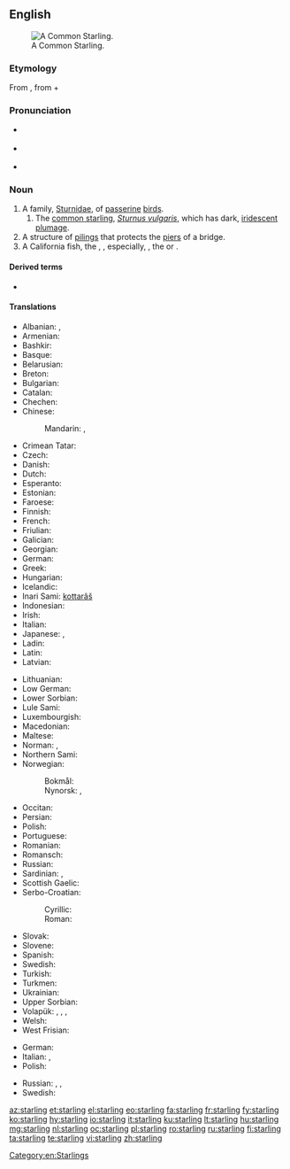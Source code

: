 {{also|Starling}}
==English==
[[Image:Common starling in london.jpg|thumb|right|A Common Starling.]]

===Etymology===
From {{etyl|ang|en}} {{term|stærlinc|lang=ang}}, from {{term|stær||lang=ang|starling}} + {{term|-linc||lang=ang|dimunitive suffix}}

===Pronunciation===
* {{a|GenAm}} {{IPA|/ˈstɑɹlɪŋ/|lang=en}}
* {{a|RP}} {{IPA|/ˈstɑːlɪŋ/|lang=en}}
* {{rhymes|ɑː(ɹ)lɪŋ|lang=en}}

===Noun===
{{en-noun}}

# A family, [[Sturnidae]], of [[passerine]] [[bird]]s.
## The [[common starling]], ''[[Sturnus vulgaris]]'', which has dark, [[iridescent]] [[plumage]].
# A structure of [[piling]]s that protects the [[pier]]s of a bridge.
# A California fish, the {{vern|rock trout|pedia=1}}, {{taxlink|Hexagrammus|genus|noshow=1}}, especially, {{taxlink|Hexagrammus decagrammus|species|noshow=1}}, the {{vern|boregat|pedia=1}} or {{vern|bodieron|pedia=1}}. <!--Webster 1913/Century-->

====Derived terms====
* {{l|en|rosy starling}}

====Translations====
{{trans-top|bird}}
* Albanian: {{l|sq|shturë}}, {{l|sq|gargull}}
* Armenian: {{t|hy|սարյակ}}
* Bashkir: {{t|ba|сыйырсыҡ|tr=sïyïrsïq|sc=Cyrl}}
* Basque: {{t|eu|arabazozo}}
* Belarusian: {{t|be|шпак|m}}
* Breton: {{t+|br|dred}}
* Bulgarian: {{t+|bg|скорец|m|tr=skorec}}
* Catalan: {{t+|ca|estornell}}
* Chechen: {{t|ce|алкханч}}
* Chinese:
*: Mandarin: {{t|cmn|椋鳥|sc=Hani}}, {{t+|cmn|椋鸟|tr=liángniǎo|sc=Hani}}
* Crimean Tatar: {{t|crh|sıyırcıq}}
* Czech: {{t+|cs|špaček}}
* Danish: {{t|da|stær|c}}
* Dutch: {{t+|nl|spreeuw|m|f}}
* Esperanto: {{t|eo|sturno}}
* Estonian: {{t|et|kuldnokk}}
* Faroese: {{t|fo|stari}}
* Finnish: {{t+|fi|kottarainen}}
* French: {{t+|fr|étourneau|m}}
* Friulian: {{t|fur|sturnel}}
* Galician: {{t|gl|estorniño|m}}
* Georgian: {{t|ka|შოშია}}
* German: {{t+|de|Star|m}}
* Greek: {{t+|el|ψαρόνι|n}}
* Hungarian: {{t+|hu|seregély}}
* Icelandic: {{t+|is|stari|m}}
* Inari Sami: [[kottarâš]]
* Indonesian: {{t+|id|jalak}}
* Irish: {{t|ga|druid}}
* Italian: {{t+|it|storno|m}}
* Japanese: {{t|ja|ムクドリ|tr=mukudori|sc=Jpan}}, {{t+|ja|椋鳥|tr=mukudori|sc=Jpan}}
* Ladin: {{t|lld|storno}}
* Latin: {{t|la|sturnus|m}}
* Latvian: {{t|lv|mājas strazds|m}}
{{trans-mid}}
* Lithuanian: {{t+|lt|varnėnas|m}}
* Low German: {{t|nds|Spree|m|f}}
* Lower Sorbian: {{t|dsb|škorc|m}}
* Lule Sami: {{t|smj|sterra}}
* Luxembourgish: {{t|lb|Spréif|f}}
* Macedonian: {{t|mk|сколовранец|m|tr=skolovránec}}
* Maltese: {{t|mt|sturnell}}
* Norman: {{t|nrf|étourné|m}} {{qualifier|Guernsey}}, {{t|nrf|êtourné|m}} {{qualifier|Jersey}}
* Northern Sami: {{t|se|stárra}}
* Norwegian: 
*: Bokmål: {{t|no|stær|m}}
*: Nynorsk: {{t|nn|stare|m}}, {{t|nn|star|m}}
* Occitan: {{t+|oc|estornèl|m}}
* Persian: {{t+|fa|سار|tr=sâr|sc=fa-Arab}}
* Polish: {{t+|pl|szpak|m}}
* Portuguese: {{t|pt|estorninho|m}}
* Romanian: {{t+|ro|graur|m}}
* Romansch: {{t|rm|sturnel}}
* Russian: {{t+|ru|скворе́ц|m}}
* Sardinian: {{t|sc|istùrulu campinu}}, {{t|sc|sturru grandinau}}
* Scottish Gaelic: {{t|gd|druid|f}}
* Serbo-Croatian:
*: Cyrillic: {{t|sh|чво́рак|m|sc=Cyrl}}
*: Roman: {{t|sh|čvórak|m}}
* Slovak: {{t|sk|škorec}}
* Slovene: {{t+|sl|škorec|m}}
* Spanish: {{t+|es|estornino|m}}
* Swedish: {{t+|sv|stare|c}}
* Turkish: {{t+|tr|sığırcık}}
* Turkmen: {{t|tk|sar}}
* Ukrainian: {{t|uk|шпак|tr=špak}}
* Upper Sorbian: {{t|hsb|škórc|m}}
* Volapük: {{qualifier|♂♀}} {{t+|vo|sturnod}}, {{qualifier|♂}} {{t|vo|histurnod}}, {{qualifier|♀}} {{t|vo|jisturnod}}, {{qualifier|♂♀ offspring}} {{t|vo|sturnodül}}
* Welsh: {{t|cy|drudwen}}
* West Frisian: {{t+|fy|protter}}
{{trans-bottom}}

{{trans-top|pilings}}
* German: {{t+|de|Eisbrecher|m}}
* Italian: {{t|it|palificazione}}, {{t+|it|palafitta}}
* Polish: {{t|pl|izbica}}
{{trans-mid}}
* Russian: {{t+|ru|водоре́з|m}}, {{t+|ru|волноре́з|m}}, {{t+|ru|ледоре́з|m}}
* Swedish: {{t+|sv|isbrytare|c}}
{{trans-bottom}}

[[Category:en:Starlings]]

[[az:starling]]
[[et:starling]]
[[el:starling]]
[[eo:starling]]
[[fa:starling]]
[[fr:starling]]
[[fy:starling]]
[[ko:starling]]
[[hy:starling]]
[[io:starling]]
[[it:starling]]
[[ku:starling]]
[[lt:starling]]
[[hu:starling]]
[[mg:starling]]
[[nl:starling]]
[[oc:starling]]
[[pl:starling]]
[[ro:starling]]
[[ru:starling]]
[[fi:starling]]
[[ta:starling]]
[[te:starling]]
[[vi:starling]]
[[zh:starling]]